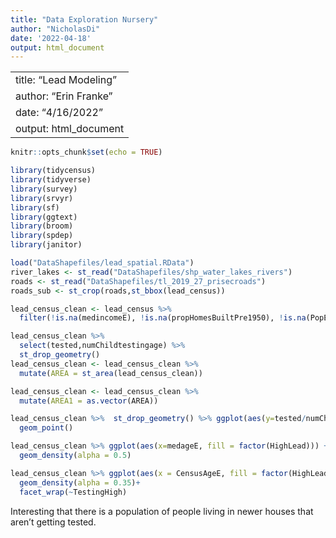 ```yaml
---
title: "Data Exploration Nursery"
author: "NicholasDi"
date: '2022-04-18'
output: html_document
---
```


---
title: "Lead Modeling"
author: "Erin Franke"
date: "4/16/2022"
output: html_document
---

```r
knitr::opts_chunk$set(echo = TRUE)
```

```r
library(tidycensus)
library(tidyverse)
library(survey)
library(srvyr)
library(sf)
library(ggtext)
library(broom)
library(spdep)
library(janitor)

load("DataShapefiles/lead_spatial.RData")
river_lakes <- st_read("DataShapefiles/shp_water_lakes_rivers")
roads <- st_read("DataShapefiles/tl_2019_27_prisecroads")
roads_sub <- st_crop(roads,st_bbox(lead_census))
```


```r
lead_census_clean <- lead_census %>%
  filter(!is.na(medincomeE), !is.na(propHomesBuiltPre1950), !is.na(PopE))
```

```r
lead_census_clean %>% 
  select(tested,numChildtestingage) %>% 
  st_drop_geometry()
lead_census_clean <- lead_census_clean %>% 
  mutate(AREA = st_area(lead_census_clean))

lead_census_clean <- lead_census_clean %>% 
  mutate(AREA1 = as.vector(AREA))

lead_census_clean %>%  st_drop_geometry() %>% ggplot(aes(y=tested/numChildtestingage, x = percent)) +
  geom_point() 
```

```r
lead_census_clean %>% ggplot(aes(x=medageE, fill = factor(HighLead))) +
  geom_density(alpha = 0.5) 

lead_census_clean %>% ggplot(aes(x = CensusAgeE, fill = factor(HighLead)))+
  geom_density(alpha = 0.35)+
  facet_wrap(~TestingHigh)
```
Interesting that there is a population of people living in newer houses that aren't getting tested. 






